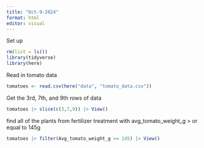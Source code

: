 ```yaml
---
title: "Oct-9-2024"
format: html
editor: visual
---
```


Set up
```r
rm(list = ls())
library(tidyverse)
library(here)
```

Read in tomato data
```r
tomatoes <- read.csv(here("data", "tomato_data.csv"))
```

Get the 3rd, 7th, and 9th rows of data
```r
tomatoes |> slice(c(3,7,9)) |> View()
```

find all of the plants from fertilizer treatment with avg_tomato_weight_g > or equal to 145g
```r
tomatoes |> filter(Avg_tomato_weight_g >= 145) |> View()
```

